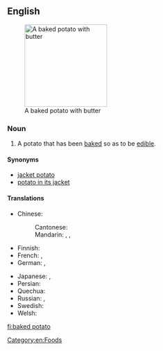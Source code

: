 ==English==
{{wikipedia}}
[[Image:BakedPotatoWithButter.jpg|right|thumb|190px|A baked potato with butter]]

===Noun===
{{en-noun|head=[[baked]] [[potato]]|es}}

# A potato that has been [[bake]]d so as to be [[edible]].

====Synonyms====
* [[jacket potato]]
* [[potato in its jacket]]

====Translations====
{{trans-top|potato that has been baked}}
* Chinese:
*: Cantonese: {{t|yue|焗薯仔|tr=guk6 syu4 zai2|sc=Hani}}
*: Mandarin: {{t|cmn|烤土豆|tr=kǎotǔdòu|sc=Hani}} {{qualifier|mainland China}}, {{t|cmn|烤馬鈴薯|sc=Hani}}, {{t|cmn|烤马铃薯|tr=kǎomǎlíngshǔ|sc=Hani}}
* Finnish: {{t+|fi|uuniperuna}}
* French: {{t|fr|pomme de terre au four|f}}, {{t+|fr|pomme de terre en robe des champs|f}}
* German: {{t|de|Backkartoffel|f}}, {{t|de|gebackene Kartoffel|f}}
{{trans-mid}}
* Japanese: {{t|ja|ベイクドポテト|tr=beikudopoteto|sc=Jpan}}, {{t|ja|ジャケットポテト|tr=jakettopoteto|sc=Jpan}}
* Persian: {{t|fa|سیب‌زمینی تنوری|tr=sib-zamini-e tanuri|sc=fa-Arab}}
* Quechua: {{t+|qu|watya}}
* Russian: {{t|ru|печёный карто́фель|m}}, {{t|ru|печёная карто́шка|f}} {{qualifier|colloquial}}
* Swedish: {{t|sv|bakad potatis|c}}
* Welsh: {{t|cy|taten bob|f}}
{{trans-bottom}}

[[Category:en:Foods]]

[[fi:baked potato]]